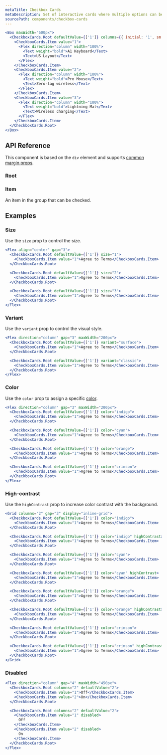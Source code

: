 ```yaml
---
metaTitle: Checkbox Cards
metaDescription: Set of interactive cards where multiple options can be selected at a time.
sourcePath: components/checkbox-cards
---
```


```jsx live=true
<Box maxWidth="600px">
  <CheckboxCards.Root defaultValue={['1']} columns={{ initial: '1', sm: '3' }}>
    <CheckboxCards.Item value="1">
      <Flex direction="column" width="100%">
        <Text weight="bold">A1 Keyboard</Text>
        <Text>US Layout</Text>
      </Flex>
    </CheckboxCards.Item>
    <CheckboxCards.Item value="2">
      <Flex direction="column" width="100%">
        <Text weight="bold">Pro Mouse</Text>
        <Text>Zero-lag wireless</Text>
      </Flex>
    </CheckboxCards.Item>
    <CheckboxCards.Item value="3">
      <Flex direction="column" width="100%">
        <Text weight="bold">Lightning Mat</Text>
        <Text>Wireless charging</Text>
      </Flex>
    </CheckboxCards.Item>
  </CheckboxCards.Root>
</Box>
```

## API Reference

This component is based on the `div` element and supports [common margin props](/themes/docs/overview/layout#margin-props).

### Root

<ThemesPropsTable defs="checkboxCardsRootPropDefs" />

### Item

An item in the group that can be checked.

## Examples

### Size

Use the `size` prop to control the size.

```jsx live=true
<Flex align="center" gap="3">
  <CheckboxCards.Root defaultValue={['1']} size="1">
    <CheckboxCards.Item value="1">Agree to Terms</CheckboxCards.Item>
  </CheckboxCards.Root>

  <CheckboxCards.Root defaultValue={['1']} size="2">
    <CheckboxCards.Item value="1">Agree to Terms</CheckboxCards.Item>
  </CheckboxCards.Root>

  <CheckboxCards.Root defaultValue={['1']} size="3">
    <CheckboxCards.Item value="1">Agree to Terms</CheckboxCards.Item>
  </CheckboxCards.Root>
</Flex>
```

### Variant

Use the `variant` prop to control the visual style.

```jsx live=true
<Flex direction="column" gap="3" maxWidth="200px">
  <CheckboxCards.Root defaultValue={['1']} variant="surface">
    <CheckboxCards.Item value="1">Agree to Terms</CheckboxCards.Item>
  </CheckboxCards.Root>

  <CheckboxCards.Root defaultValue={['1']} variant="classic">
    <CheckboxCards.Item value="1">Agree to Terms</CheckboxCards.Item>
  </CheckboxCards.Root>
</Flex>
```

### Color

Use the `color` prop to assign a specific [color](/themes/docs/theme/color).

```jsx live=true
<Flex direction="column" gap="3" maxWidth="200px">
  <CheckboxCards.Root defaultValue={['1']} color="indigo">
    <CheckboxCards.Item value="1">Agree to Terms</CheckboxCards.Item>
  </CheckboxCards.Root>

  <CheckboxCards.Root defaultValue={['1']} color="cyan">
    <CheckboxCards.Item value="1">Agree to Terms</CheckboxCards.Item>
  </CheckboxCards.Root>

  <CheckboxCards.Root defaultValue={['1']} color="orange">
    <CheckboxCards.Item value="1">Agree to Terms</CheckboxCards.Item>
  </CheckboxCards.Root>

  <CheckboxCards.Root defaultValue={['1']} color="crimson">
    <CheckboxCards.Item value="1">Agree to Terms</CheckboxCards.Item>
  </CheckboxCards.Root>
</Flex>
```

### High-contrast

Use the `highContrast` prop to increase color contrast with the background.

```jsx live=true
<Grid columns="2" gap="3" display="inline-grid">
  <CheckboxCards.Root defaultValue={['1']} color="indigo">
    <CheckboxCards.Item value="1">Agree to Terms</CheckboxCards.Item>
  </CheckboxCards.Root>

  <CheckboxCards.Root defaultValue={['1']} color="indigo" highContrast>
    <CheckboxCards.Item value="1">Agree to Terms</CheckboxCards.Item>
  </CheckboxCards.Root>

  <CheckboxCards.Root defaultValue={['1']} color="cyan">
    <CheckboxCards.Item value="1">Agree to Terms</CheckboxCards.Item>
  </CheckboxCards.Root>

  <CheckboxCards.Root defaultValue={['1']} color="cyan" highContrast>
    <CheckboxCards.Item value="1">Agree to Terms</CheckboxCards.Item>
  </CheckboxCards.Root>

  <CheckboxCards.Root defaultValue={['1']} color="orange">
    <CheckboxCards.Item value="1">Agree to Terms</CheckboxCards.Item>
  </CheckboxCards.Root>

  <CheckboxCards.Root defaultValue={['1']} color="orange" highContrast>
    <CheckboxCards.Item value="1">Agree to Terms</CheckboxCards.Item>
  </CheckboxCards.Root>

  <CheckboxCards.Root defaultValue={['1']} color="crimson">
    <CheckboxCards.Item value="1">Agree to Terms</CheckboxCards.Item>
  </CheckboxCards.Root>

  <CheckboxCards.Root defaultValue={['1']} color="crimson" highContrast>
    <CheckboxCards.Item value="1">Agree to Terms</CheckboxCards.Item>
  </CheckboxCards.Root>
</Grid>
```

### Disabled

```jsx live=true
<Flex direction="column" gap="4" maxWidth="450px">
  <CheckboxCards.Root columns="2" defaultValue="2">
    <CheckboxCards.Item value="1">Off</CheckboxCards.Item>
    <CheckboxCards.Item value="2">On</CheckboxCards.Item>
  </CheckboxCards.Root>

  <CheckboxCards.Root columns="2" defaultValue="2">
    <CheckboxCards.Item value="1" disabled>
      Off
    </CheckboxCards.Item>
    <CheckboxCards.Item value="2" disabled>
      On
    </CheckboxCards.Item>
  </CheckboxCards.Root>
</Flex>
```
